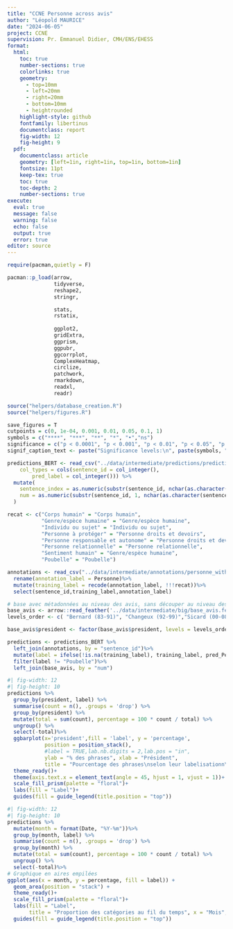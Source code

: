 ```yaml
---
title: "CCNE Personne across avis"
author: "Léopold MAURICE"
date: "2024-06-05"
project: CCNE
supervision: Pr. Emmanuel Didier, CMH/ENS/EHESS
format:
  html:
    toc: true
    number-sections: true
    colorlinks: true
    geometry:
      - top=10mm
      - left=20mm
      - right=20mm
      - bottom=10mm  
      - heightrounded
    highlight-style: github
    fontfamily: libertinus
    documentclass: report
    fig-width: 12
    fig-height: 9
  pdf:
    documentclass: article
    geometry: [left=1in, right=1in, top=1in, bottom=1in]
    fontsize: 11pt
    keep-tex: true
    toc: true
    toc-depth: 2
    number-sections: true
execute:
  eval: true
  message: false
  warning: false
  echo: false
  output: true
  error: true
editor: source
---
```


```r
require(pacman,quietly = F)

pacman::p_load(arrow,
               tidyverse,
               reshape2,
               stringr,

               stats,
               rstatix,
               
               ggplot2,
               gridExtra,
               ggprism,
               ggpubr,
               ggcorrplot,
               ComplexHeatmap,
               circlize,
               patchwork,
               rmarkdown,
               readxl,
               readr)

source("helpers/database_creation.R")
source("helpers/figures.R")

save_figures = T
cutpoints = c(0, 1e-04, 0.001, 0.01, 0.05, 0.1, 1)
symbols = c("****", "***", "**", "*", "•","ns")
significance = c("p < 0.0001", "p < 0.001", "p < 0.01", "p < 0.05", "p < 0.1", "p>0.1")
signif_caption_text <- paste("Significance levels:\n", paste(symbols, ":", significance, collapse = ", "))

```

```r
predictions_BERT <- read_csv("../data/intermediate/predictions/predictions_camemBERT_1400annotations_5classes_2024-06-04.csv", 
    col_types = cols(sentence_id = col_integer(), 
        pred_label = col_integer())) %>%
  mutate(
    sentence_index = as.numeric(substr(sentence_id, nchar(as.character(sentence_id)) - 3, nchar(as.character(sentence_id)))),
    num = as.numeric(substr(sentence_id, 1, nchar(as.character(sentence_id)) - 4))
  )

recat <- c("Corps humain" = "Corps humain",
           "Genre/espèce humaine" = "Genre/espèce humaine",
           "Individu ou sujet" = "Individu ou sujet",
           "Personne à protéger" = "Personne droits et devoirs",
           "Personne responsable et autonome" = "Personne droits et devoirs",
           "Personne relationnelle" = "Personne relationnelle",
           "Sentiment humain" = "Genre/espèce humaine",
           "Poubelle" = "Poubelle")

annotations <- read_csv("../data/intermediate/annotations/personne_withSentence_1400annotations_2024-06-03_ActiveTigger.csv")%>%
  rename(annotation_label = Personne)%>%
  mutate(training_label = recode(annotation_label, !!!recat))%>%
  select(sentence_id,training_label,annotation_label)

# base avec métadonnées au niveau des avis, sans découper au niveau des phrases
base_avis <- arrow::read_feather('../data/intermediate/big/base_avis.feather')
levels_order <- c( "Bernard (83-91)", "Changeux (92-99)","Sicard (00-08)", "Grimfeld (09-11)", "Ameisen (12-15)", "Delfraissy (16-)")

base_avis$president <- factor(base_avis$president, levels = levels_order)

predictions <- predictions_BERT %>%
  left_join(annotations, by = "sentence_id")%>%
  mutate(label = ifelse(!is.na(training_label), training_label, pred_Personne))%>%
  filter(label != "Poubelle")%>%
  left_join(base_avis, by = "num")
```

```r
#| fig-width: 12
#| fig-height: 10
predictions %>%
  group_by(president, label) %>%
  summarise(count = n(), .groups = 'drop') %>%
  group_by(president) %>%
  mutate(total = sum(count), percentage = 100 * count / total) %>%
  ungroup() %>%
  select(-total)%>%
  ggbarplot(x='president',fill = 'label', y = 'percentage',
            position = position_stack(), 
            #label = TRUE,lab.nb.digits = 2,lab.pos = "in",
            ylab = "% des phrases", xlab = "Président",
            title = "Pourcentage des phrases\nselon leur labelisationn\net selon le président au moment de la publication de l'avis")+
  theme_ready()+
  theme(axis.text.x = element_text(angle = 45, hjust = 1, vjust = 1))+
  scale_fill_prism(palette = "floral")+
  labs(fill = "Label")+
  guides(fill = guide_legend(title.position = "top"))
```

```r
#| fig-width: 12
#| fig-height: 10
predictions %>%
  mutate(month = format(Date, "%Y-%m"))%>%
  group_by(month, label) %>%
  summarise(count = n(), .groups = 'drop') %>%
  group_by(month) %>%
  mutate(total = sum(count), percentage = 100 * count / total) %>%
  ungroup() %>%
  select(-total)%>%
# Graphique en aires empilées
ggplot(aes(x = month, y = percentage, fill = label)) +
  geom_area(position = "stack") +
  theme_ready()+
  scale_fill_prism(palette = "floral")+
  labs(fill = "Label",
       title = "Proportion des catégories au fil du temps", x = "Mois", y = "Nombre de phrases")+
  guides(fill = guide_legend(title.position = "top"))

```

